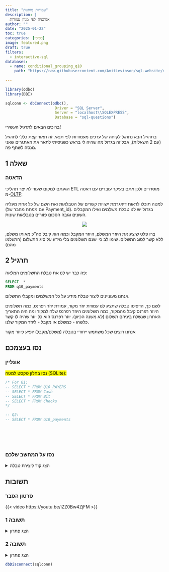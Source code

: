 ```yaml
---
title: "עמודות מותנות"
description: |
  אגרגציה לפי מגוון עמודות
author: ""
date: "2025-01-22"
toc: true
categories: [בסיסי]
image: featured.png
draft: true
filters:
  - interactive-sql
databases:
  - name: conditional_grouping_q10
    path: "https://raw.githubusercontent.com/AmitLevinson/sql-website/main/questions/10-conditional-grouping/q10.sql"
    
---
```


```r
library(odbc)
library(DBI)

sqlconn <- dbConnect(odbc(),
                      Driver = "SQL Server",
                      Server = "localhost\\SQLEXPRESS",
                      Database = "sql-questions")

```

ברוכים הבאים לתרגיל העשירי!  

בתרגיל הבא נתרגל לקיחה של ערכים מעמודות לפי תנאי. זה תאור קצת כללי לתרגיל (עם 2 השאלות), אבל זה בגדול מה שהיה לי בראש כשניסיתי לתאר את האתגרים שאני מנסה לשתף פה.


## שאלה 1

### הדאטה

הגעתם למקום שעוד לא יצר תהליכי ETL מוסדרים ולכן אתם בעיקר עובדים עם דאטה מ-[OLTP](https://en.wikipedia.org/wiki/Online_transaction_processing). 

למטה תוכלו לראות דיאגרמת ישויות קשרים של הטבלאות ואת השם של כל אחת מעליה (עם מפתח מחבר של Payment_id). בגדול יש לנו טבלת משלמים ואילו המקבלים השונים וגובה הסכום פזורים בטבלאות שונות.

::: {style="text-align:center;"}

![](q10_erd.png)

:::


צרו פלט שיציג את היוזר המשלם, היוזר המקבל וכמה הוא קיבל סה"כ מאותו משלם, ללא קשר לסוג התשלום. שימו לב כי ישנם תשלומים בלי מידע על סוג התשלום (התעלמו מהם)

## תרגיל 2

פה כבר יש לנו את טבלת התשלומים המלאה:


```sql
SELECT  *
FROM q10_payments
```



אנחנו מעוניינים ליצור טבלת מידע על כל המשלמים ומקבלי התשלום.

לשם כך, הדפיסו טבלה שתציג לנו עמודת יוזר מקור, עמודת יוזר רפרנס, כמה תשלומים היוזר רפרנס קיבל מהמקור, כמה תשלומים היוזר רפרנס שלח למקור ומה היה התאריך האחרון שנשלח ביניהם תשלום (לא משנה הכיוון). יוזר רפרנס הוא כל יוזר שהיה לו קשר כלשהו - כמשלם או מקבל - ליוזר המקור שלנו. 

אנחנו רוצים שכל משתמש ייחודי בטבלה (משלם/מקבל) יופיע כיוזר מקור

## נסו בעצמכם

### אונליין 

<mark>נסו בחלון טקסט למטה (SQLite):</mark>


```.sql
/* For Q1:
-- SELECT * FROM Q10_PAYERS
-- SELECT * FROM Cash
-- SELECT * FROM Bit
-- SELECT * FROM Checks
*/

-- Q2:
-- SELECT * FROM q10_payments







```


### נסו על המחשב שלכם

<details>
<summary>הצג קוד ליצירת טבלה</summary>

```sql

DROP TABLE IF EXISTS q10_payers;

CREATE TABLE q10_payers (
    payment_id	INT,
    payer 	INT
);

INSERT INTO q10_payers (payment_id, payer ) VALUES
	('1', '14 '),
	('2', '14 '),
	('3', '14 '),
	('4', '1 '),
	('5', '1 '),
	('6', '6 '),
	('7', '6 '),
	('8', '7 '),
	('9', '7 '),
	('10', '3 '),
	('11', '3 '),
	('12', '3 '),
	('13', '3 '),
	('14', '7 '),
	('15', '7 '),
	('16', '7 '),
	('17', '4 '),
	('18', '12 '),
	('19', '12 '),
	('20', '12 ');

	drop table if exists cash ;

	CREATE TABLE Cash (
    receiver	INT,
    payment_id	INT,
    Amount 	INT
);

INSERT INTO Cash (receiver, payment_id, Amount ) VALUES
	('7', '1', '45 '),
	('1', '4', '4 '),
	('3', '13', '84 '),
	('7', '18', '94 '),
	('7', '19', '25 '),
	('7', '20', '80 ');


	drop table if exists bit;

	CREATE TABLE Bit (
    receiver	INT,
    payment_id	INT,
    amount 	INT
);

INSERT INTO Bit (receiver, payment_id, amount ) VALUES
	('7', '2', '17 '),
	('7', '5', '89 '),
	('1', '10', '31 '),
	('22', '14', '23 '),
	('22', '16', '63 '),
	('7', '17', '75 ');

	drop table if exists checks;

	CREATE TABLE checks (
    receiver	INT,
    payment_id	INT,
    amount 	INT
);

INSERT INTO Checks (receiver, payment_id, amount ) VALUES
	('7', '7', '47 '),
	('21', '8', '42 '),
	('22', '15', '1 '),
	('7', '6', '26 ');


drop table q10_payments;

CREATE TABLE q10_payments (
    payer	INT,
    receiver	INT,
    payment_id	INT,
    Transaction_date	DATE,
    Amount 	INT
);

INSERT INTO q10_payments (payer, receiver, payment_id, Transaction_date, Amount ) VALUES
	('14', '7', '1', '2020-06-30', '45'),
	('14', '7', '2', '2020-07-28', '17'),
	('14', '7', '3', '2020-07-29', '24'),
	('1', '7', '4', '2020-08-27', '4'),
	('1', '7', '5', '2020-08-28', '89'),
	('6', '7', '6', '2020-08-29', '26'),
	('6', '7', '7', '2020-08-30', '47'),
	('7', '21', '8', '2020-08-31', '42'),
	('7', '21', '9', '2020-09-01', '52'),
	('3', '1', '10', '2020-09-04', '31'),
	('3', '1', '11', '2020-09-05', '92'),
	('3', '1', '12', '2020-09-06', '54'),
	('3', '1', '13', '2020-09-07', '84'),
	('7', '22', '14', '2020-09-08', '23'),
	('7', '22', '15', '2020-09-09', '1'),
	('7', '22', '16', '2020-09-10', '63'),
	('4', '7', '17', '2021-05-28', '75'),
	('12', '7', '18', '2021-06-30', '94'),
	('12', '7', '19', '2021-07-28', '25'),
	('12', '7', '20', '2021-07-29', '80');

```

</details>

## תשובות

### סרטון הסבר

{{< video https://youtu.be/iZZ0Bw4ZjFM >}}

### תשובה 1

<details>

<summary>הצג פתרון</summary>

**T-SQL**

```sql
--
```

</details>


### תשובה 2

<details>

<summary>הצג פתרון</summary>

**T-SQL**, (מראה רק את ה-10 שורות הראשונות)

```sql
SELECT  *
FROM q10_payments

```

</details>

```r
dbDisconnect(sqlconn)
```
